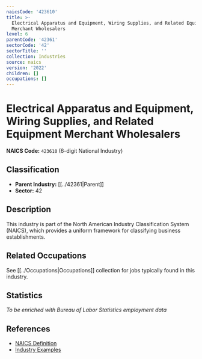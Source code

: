 ```yaml
---
naicsCode: '423610'
title: >-
  Electrical Apparatus and Equipment, Wiring Supplies, and Related Equipment
  Merchant Wholesalers
level: 6
parentCode: '42361'
sectorCode: '42'
sectorTitle: ''
collection: Industries
source: naics
version: '2022'
children: []
occupations: []
---
```

# Electrical Apparatus and Equipment, Wiring Supplies, and Related Equipment Merchant Wholesalers

**NAICS Code:** `423610` (6-digit National Industry)

## Classification

- **Parent Industry:** [[../42361|Parent]]
- **Sector:** 42

## Description

This industry is part of the North American Industry Classification System (NAICS), which provides a uniform framework for classifying business establishments.

## Related Occupations

See [[../Occupations|Occupations]] collection for jobs typically found in this industry.

## Statistics

*To be enriched with Bureau of Labor Statistics employment data*

## References

- [NAICS Definition](https://www.census.gov/naics/)
- [Industry Examples](https://www.census.gov/naics/2022NAICS/)
